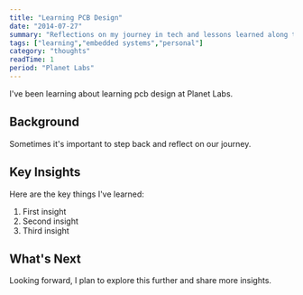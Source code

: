 ```yaml
---
title: "Learning PCB Design"
date: "2014-07-27"
summary: "Reflections on my journey in tech and lessons learned along the way."
tags: ["learning","embedded systems","personal"]
category: "thoughts"
readTime: 1
period: "Planet Labs"
---
```


I've been learning about learning pcb design at Planet Labs.

## Background

Sometimes it's important to step back and reflect on our journey.

## Key Insights

Here are the key things I've learned:

1. First insight
2. Second insight
3. Third insight

## What's Next

Looking forward, I plan to explore this further and share more insights.

